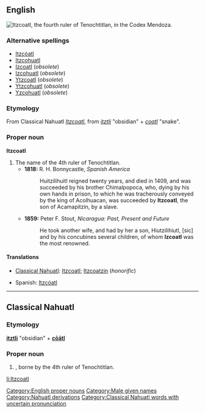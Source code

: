 ==English==
[[Image:Itzcoatl.jpg|frame|right|Itzcoatl, the fourth ruler of Tenochtitlan, in the Codex Mendoza.]]
{{wikipedia}}

===Alternative spellings===
*[[Itzcóatl]]
*[[Itzcohuatl]]
*[[Izcoatl]] (''obsolete'')
*[[Izcohuatl]] (''obsolete'')
*[[Ytzcoatl]] (''obsolete'')
*[[Ytzcohuatl]] (''obsolete'')
*[[Yzcohuatl]] (''obsolete'')

===Etymology===
From Classical Nahuatl ''[[Itzcoatl#Classical_Nahuatl|Itzcoatl]]'', from ''[[itztli]]'' "obsidian" + ''[[coatl]]'' "snake".

===Proper noun===
'''Itzcoatl'''

# The name of the 4th ruler of Tenochtitlan.
#*'''1818:''' R. H. Bonnycastle, ''Spanish America''
#*:Huitzilihuitl reigned twenty years, and died in 1409, and was succeeded by his brother Chimalpopoca, who, dying by his own hands in prison, to which he was tracherously conveyed by the king of Acolhuacan, was succeeded by '''Itzcoatl''', the son of Acamapitzin, by a slave.
#*'''1859:''' Peter F. Stout, ''Nicaragua: Past, Present and Future''
#*:He took another wife, and had by her a son, Hiutzilihiutl, [sic] and by his concubines several children, of whom '''Izcoatl''' was the most renowned.

====Translations====
{{trans-top|the name of the 4th ruler of Tenochtitlan}}
*[[Classical Nahuatl]]: [[Itzcoatl#Classical_Nahuatl|Itzcoatl]]; [[Itzcoatzin]] (''honorific'')
{{trans-mid}}
*Spanish: [[Itzcóatl]]
{{trans-bottom}}

[[Category:English proper nouns]]
[[Category:Male given names]]
[[Category:Nahuatl derivations]]

----

==Classical Nahuatl==

===Etymology===
'''[[itztli]]''' "obsidian" + '''[[coatl|cōātl]]'''

===Proper noun===
{{infl|nci|proper noun|head=Ītzcōātl}}

# {{given name|male||nci:}}, borne by the 4th ruler of Tenochtitlan.

[[Category:Classical Nahuatl words with uncertain pronunciation]]

[[li:Itzcoatl]]